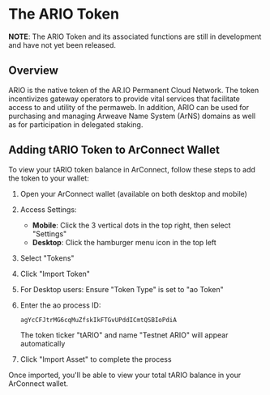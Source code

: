
<HeroPattern />

# The ARIO Token

**NOTE**: The ARIO Token and its associated functions are still in development and have not yet been released.

## Overview

ARIO is the native token of the AR.IO Permanent Cloud Network. The token incentivizes gateway operators to provide vital services that facilitate access to and utility of the permaweb. In addition, ARIO can be used for purchasing and managing Arweave Name System (ArNS) domains as well as for participation in delegated staking.

## Adding tARIO Token to ArConnect Wallet

To view your tARIO token balance in ArConnect, follow these steps to add the token to your wallet:

1. Open your ArConnect wallet (available on both desktop and mobile)

2. Access Settings:

   - **Mobile**: Click the 3 vertical dots in the top right, then select "Settings"
   - **Desktop**: Click the hamburger menu icon in the top left

3. Select "Tokens"

4. Click "Import Token"

5. For Desktop users: Ensure "Token Type" is set to "ao Token"

6. Enter the ao process ID:

   ```
   agYcCFJtrMG6cqMuZfskIkFTGvUPddICmtQSBIoPdiA
   ```

   The token ticker "tARIO" and name "Testnet ARIO" will appear automatically

7. Click "Import Asset" to complete the process

Once imported, you'll be able to view your total tARIO balance in your ArConnect wallet.
